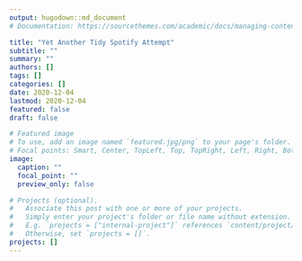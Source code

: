```yaml
---
output: hugodown::md_document
# Documentation: https://sourcethemes.com/academic/docs/managing-content/

title: "Yet Another Tidy Spotify Attempt"
subtitle: ""
summary: ""
authors: []
tags: []
categories: []
date: 2020-12-04
lastmod: 2020-12-04
featured: false
draft: false

# Featured image
# To use, add an image named `featured.jpg/png` to your page's folder.
# Focal points: Smart, Center, TopLeft, Top, TopRight, Left, Right, BottomLeft, Bottom, BottomRight.
image:
  caption: ""
  focal_point: ""
  preview_only: false

# Projects (optional).
#   Associate this post with one or more of your projects.
#   Simply enter your project's folder or file name without extension.
#   E.g. `projects = ["internal-project"]` references `content/project/deep-learning/index.md`.
#   Otherwise, set `projects = []`.
projects: []
---
```


